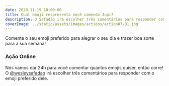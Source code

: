 ```yaml
---
date: 2020-11-19 10:00:00
title: Qual emoji respresenta você comendo Jupi?
description: O Safadão irá escolher três comentários para responder com o emoji preferido dele!
coverImage: ../static/assets/images/actions/action07-01.jpg
---
```


Comente o seu emoji preferido para alegrar o seu dia e trazer boa sorte para a sua semana!

### Ação Online

Nós vamos dar 24h para você comentar quantos emojis quiser, então corre! O <a target="_blank" rel="noopener noreferrer" href="https://www.instagram.com/wesleysafadao/">@wesleysafadao</a> irá escolher três comentários para responder com o emoji preferido dele.

